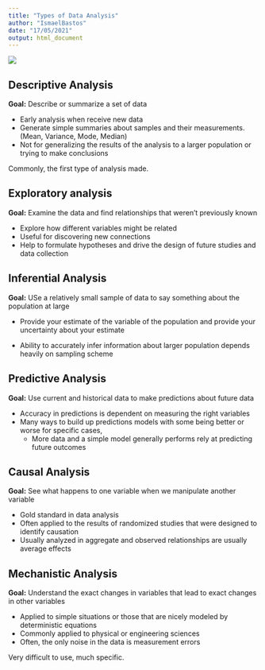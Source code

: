 ```yaml
---
title: "Types of Data Analysis"
author: "IsmaelBastos"
date: "17/05/2021"
output: html_document
---
```



![](t_data_analysis.png)

## Descriptive Analysis

**Goal:** Describe or summarize a set of data

* Early analysis when receive new data
* Generate simple summaries about samples and their measurements.(Mean, Variance, Mode, Median)
* Not for generalizing the results of the analysis to a larger population or trying to make conclusions

Commonly, the first type of analysis made.

## Exploratory analysis

**Goal:** Examine the data and find relationships that weren't previously known

* Explore how different variables might be related 
* Useful for discovering new connections
* Help to formulate hypotheses and drive the design of future studies and data collection

## Inferential Analysis

**Goal:** USe a relatively small sample of data to say something about the population at large

* Provide your estimate of the variable of the population and provide your uncertainty about your estimate

* Ability to accurately infer information about larger population depends heavily on sampling scheme 

## Predictive Analysis

**Goal:** Use current and historical data to make predictions about future data

* Accuracy in predictions is dependent on measuring the right variables
* Many ways to build up predictions models with some being better or worse for specific cases,
  + More data and a simple model generally performs rely at predicting future outcomes
  
## Causal Analysis

**Goal:** See what happens to one variable when we manipulate another variable

* Gold standard in data analysis
* Often applied to the results of randomized studies that were designed to identify causation
* Usually analyzed in aggregate and observed relationships are usually average effects

## Mechanistic Analysis

**Goal:** Understand the exact changes in variables that lead to exact changes in other variables

* Applied to simple situations or those that are nicely modeled by deterministic equations
* Commonly applied to physical or engineering sciences
* Often, the only noise in the data is measurement errors

Very difficult to use, much specific.